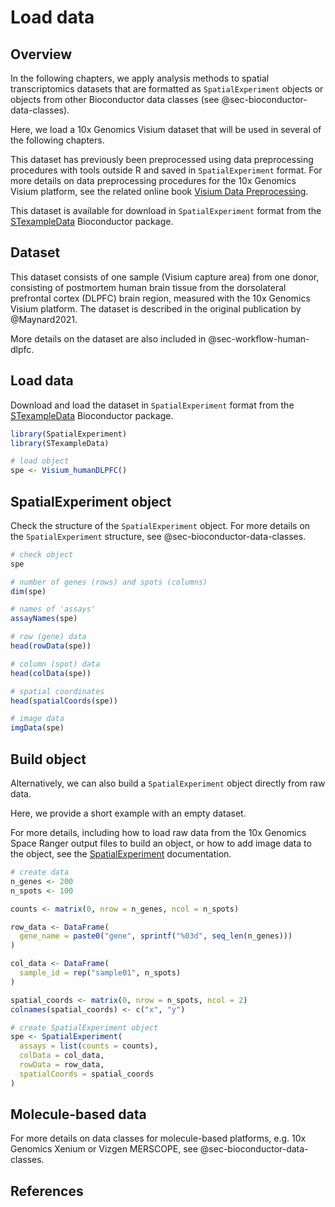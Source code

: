 # Load data {#sec-load-data}


## Overview

In the following chapters, we apply analysis methods to spatial transcriptomics datasets that are formatted as `SpatialExperiment` objects or objects from other Bioconductor data classes (see @sec-bioconductor-data-classes).

Here, we load a 10x Genomics Visium dataset that will be used in several of the following chapters.

This dataset has previously been preprocessed using data preprocessing procedures with tools outside R and saved in `SpatialExperiment` format. For more details on data preprocessing procedures for the 10x Genomics Visium platform, see the related online book [Visium Data Preprocessing](https://lmweber.org/Visium-data-preprocessing/).

This dataset is available for download in `SpatialExperiment` format from the [STexampleData](https://bioconductor.org/packages/STexampleData) Bioconductor package.



## Dataset

This dataset consists of one sample (Visium capture area) from one donor, consisting of postmortem human brain tissue from the dorsolateral prefrontal cortex (DLPFC) brain region, measured with the 10x Genomics Visium platform. The dataset is described in the original publication by @Maynard2021.

More details on the dataset are also included in @sec-workflow-human-dlpfc.

<!-- To do: move additional details on dataset here (from DLPFC workflow chapter) -->



## Load data

Download and load the dataset in `SpatialExperiment` format from the [STexampleData](https://bioconductor.org/packages/STexampleData) Bioconductor package.

```r
library(SpatialExperiment)
library(STexampleData)

# load object
spe <- Visium_humanDLPFC()
```



## SpatialExperiment object

Check the structure of the `SpatialExperiment` object. For more details on the `SpatialExperiment` structure, see @sec-bioconductor-data-classes.

```r
# check object
spe

# number of genes (rows) and spots (columns)
dim(spe)

# names of 'assays'
assayNames(spe)

# row (gene) data
head(rowData(spe))

# column (spot) data
head(colData(spe))

# spatial coordinates
head(spatialCoords(spe))

# image data
imgData(spe)
```



## Build object

Alternatively, we can also build a `SpatialExperiment` object directly from raw data.

Here, we provide a short example with an empty dataset.

For more details, including how to load raw data from the 10x Genomics Space Ranger output files to build an object, or how to add image data to the object, see the [SpatialExperiment](https://bioconductor.org/packages/SpatialExperiment) documentation.

```r
# create data
n_genes <- 200
n_spots <- 100

counts <- matrix(0, nrow = n_genes, ncol = n_spots)

row_data <- DataFrame(
  gene_name = paste0("gene", sprintf("%03d", seq_len(n_genes)))
)

col_data <- DataFrame(
  sample_id = rep("sample01", n_spots)
)

spatial_coords <- matrix(0, nrow = n_spots, ncol = 2)
colnames(spatial_coords) <- c("x", "y")

# create SpatialExperiment object
spe <- SpatialExperiment(
  assays = list(counts = counts), 
  colData = col_data, 
  rowData = row_data, 
  spatialCoords = spatial_coords
)
```



## Molecule-based data

For more details on data classes for molecule-based platforms, e.g. 10x Genomics Xenium or Vizgen MERSCOPE, see @sec-bioconductor-data-classes.


## References {.unnumbered}
